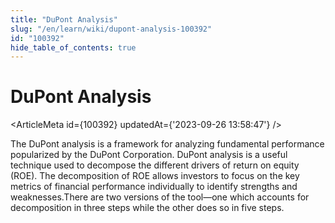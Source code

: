 ```yaml
---
title: "DuPont Analysis"
slug: "/en/learn/wiki/dupont-analysis-100392"
id: "100392"
hide_table_of_contents: true
---
```



# DuPont Analysis

<ArticleMeta id={100392} updatedAt={'2023-09-26 13:58:47'} />
<div className='border-solid border-b border-t-0 my-4 border-[var(--ifm-color-gray-300)]' />

The DuPont analysis is a framework for analyzing fundamental performance popularized by the DuPont Corporation. DuPont analysis is a useful technique used to decompose the different drivers of return on equity (ROE). The decomposition of ROE allows investors to focus on the key metrics of financial performance individually to identify strengths and weaknesses.There are two versions of the tool—one which accounts for decomposition in three steps while the other does so in five steps.
